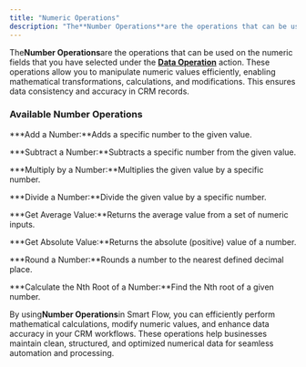 ```yaml
---
title: "Numeric Operations"
description: "The**Number Operations**are the operations that can be used on the numeric fields that you have selected under the [**Data Operation**](https://suppor..."
---
```


The**Number Operations**are the operations that can be used on the numeric fields that you have selected under the [**Data Operation**](https://support.salesmate.io/hc/en-us/articles/41100082012825-Data-Operations) action. These operations allow you to manipulate numeric values efficiently, enabling mathematical transformations, calculations, and modifications. This ensures data consistency and accuracy in CRM records.


### Available Number Operations


***Add a Number:**Adds a specific number to the given value.

***Subtract a Number:**Subtracts a specific number from the given value.

***Multiply by a Number:**Multiplies the given value by a specific number.

***Divide a Number:**Divide the given value by a specific number.

***Get Average Value:**Returns the average value from a set of numeric inputs.

***Get Absolute Value:**Returns the absolute (positive) value of a number.

***Round a Number:**Rounds a number to the nearest defined decimal place.

***Calculate the Nth Root of a Number:**Find the Nth root of a given number.

By using**Number Operations**in Smart Flow, you can efficiently perform mathematical calculations, modify numeric values, and enhance data accuracy in your CRM workflows. These operations help businesses maintain clean, structured, and optimized numerical data for seamless automation and processing.
